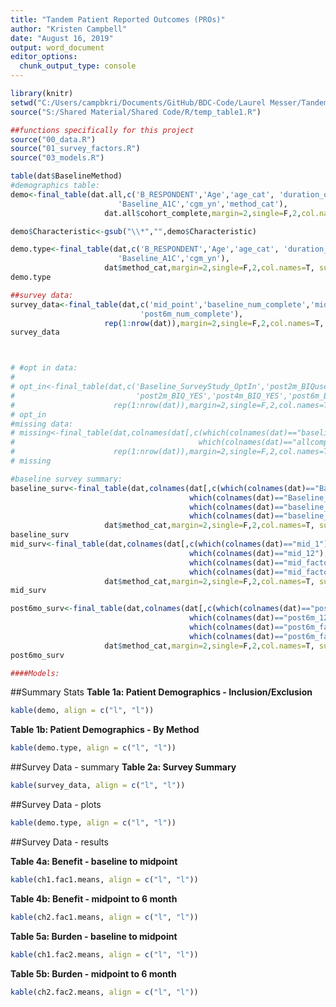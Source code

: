 ```yaml
---
title: "Tandem Patient Reported Outcomes (PROs)"
author: "Kristen Campbell"
date: "August 16, 2019"
output: word_document
editor_options: 
  chunk_output_type: console
---
```


```r
library(knitr)
setwd("C:/Users/campbkri/Documents/GitHub/BDC-Code/Laurel Messer/Tandem/Code")
source("S:/Shared Material/Shared Code/R/temp_table1.R")

##functions specifically for this project
source("00_data.R")
source("01_survey_factors.R")
source("03_models.R")

table(dat$BaselineMethod)
#demographics table:
demo<-final_table(dat.all,c('B_RESPONDENT','Age','age_cat', 'duration_of_diabetes_at_baseline_years',
                        'Baseline_A1C','cgm_yn','method_cat'),
                     dat.all$cohort_complete,margin=2,single=F,2,col.names=T, summary.stat='mean')

demo$Characteristic<-gsub("\\*","",demo$Characteristic)

demo.type<-final_table(dat,c('B_RESPONDENT','Age','age_cat', 'duration_of_diabetes_at_baseline_years',
                        'Baseline_A1C','cgm_yn'),
                     dat$method_cat,margin=2,single=F,2,col.names=T, summary.stat='mean')
demo.type

##survey data:
survey_data<-final_table(dat,c('mid_point','baseline_num_complete','midpoint_num_complete',
                             'post6m_num_complete'),
                     rep(1:nrow(dat)),margin=2,single=F,2,col.names=T, summary.stat='median')
survey_data



# #opt in data:
# 
# opt_in<-final_table(dat,c('Baseline_SurveyStudy_OptIn','post2m_BIQuse','post4m_BIQuse','post6m_BIQuse',
#                           'post2m_BIQ_YES','post4m_BIQ_YES','post6m_BIQ_YES'),
#                      rep(1:nrow(dat)),margin=2,single=F,2,col.names=T, summary.stat='median')
# opt_in
#missing data:
# missing<-final_table(dat,colnames(dat[,c(which(colnames(dat)=="baseline_num_complete"):
#                                         which(colnames(dat)=="allcomplete"))]),
#                      rep(1:nrow(dat)),margin=2,single=F,2,col.names=T, summary.stat='median')
# missing

#baseline survey summary:
baseline_surv<-final_table(dat,colnames(dat[,c(which(colnames(dat)=="Baseline_1"):
                                        which(colnames(dat)=="Baseline_12"),
                                        which(colnames(dat)=="baseline_factor1"),
                                        which(colnames(dat)=="baseline_factor2"))]),
                     dat$method_cat,margin=2,single=F,2,col.names=T, summary.stat='median')
baseline_surv
mid_surv<-final_table(dat,colnames(dat[,c(which(colnames(dat)=="mid_1"):
                                        which(colnames(dat)=="mid_12"),
                                        which(colnames(dat)=="mid_factor1"),
                                        which(colnames(dat)=="mid_factor2"))]),
                     dat$method_cat,margin=2,single=F,2,col.names=T, summary.stat='median')
mid_surv

post6mo_surv<-final_table(dat,colnames(dat[,c(which(colnames(dat)=="post6m_1"):
                                        which(colnames(dat)=="post6m_12"),
                                        which(colnames(dat)=="post6m_factor1"),
                                        which(colnames(dat)=="post6m_factor2"))]),
                     dat$method_cat,margin=2,single=F,2,col.names=T, summary.stat='median')
post6mo_surv

####Models:

```


##Summary Stats
**Table 1a: Patient Demographics - Inclusion/Exclusion**
```r
kable(demo, align = c("l", "l"))
```

**Table 1b: Patient Demographics - By Method**
```r
kable(demo.type, align = c("l", "l"))
```


##Survey Data - summary
**Table 2a: Survey Summary**
```r
kable(survey_data, align = c("l", "l"))
```

##Survey Data - plots
```r
kable(demo.type, align = c("l", "l"))
```
##Survey Data - results

**Table 4a: Benefit - baseline to midpoint**
```r
kable(ch1.fac1.means, align = c("l", "l"))
```

**Table 4b: Benefit - midpoint to 6 month**
```r
kable(ch2.fac1.means, align = c("l", "l"))
```

**Table 5a: Burden - baseline to midpoint**
```r
kable(ch1.fac2.means, align = c("l", "l"))
```

**Table 5b: Burden - midpoint to 6 month**
```r
kable(ch2.fac2.means, align = c("l", "l"))
```
